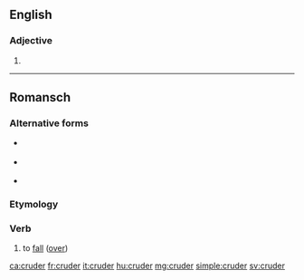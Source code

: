 ==English==

===Adjective===
{{head|en|adjective comparative form}}

# {{en-comparative of|crude}}

----

==Romansch==

===Alternative forms===
* {{qualifier|Rumantsch Grischun|Surmiran}} {{l|rm|crudar}}
* {{qualifier|Sursilvan|Sutsilvan}} {{l|rm|curdar}}
* {{qualifier|Vallader}} {{l|rm|crodar}}

===Etymology===
{{rfe|lang=rm}}

===Verb===
{{rm-verb}}

# {{label|rm|Puter}} to [[fall]] ([[fall over|over]])

[[ca:cruder]]
[[fr:cruder]]
[[it:cruder]]
[[hu:cruder]]
[[mg:cruder]]
[[simple:cruder]]
[[sv:cruder]]